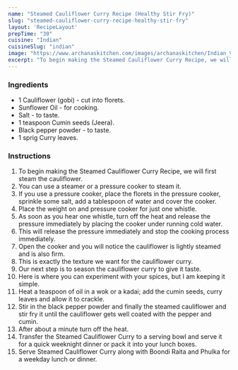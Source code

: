 ---
name: "Steamed Cauliflower Curry Recipe (Healthy Stir Fry)"
slug: "steamed-cauliflower-curry-recipe-healthy-stir-fry"
layout: 'RecipeLayout'
prepTime: "30"
cuisine: "Indian"
cuisineSlug: "indian"
image: "https://www.archanaskitchen.com/images/archanaskitchen/Indian_Vegetables_Dry/Steamed_Caucliflower_Curry_Poriyal_South_indian_Recipe-2.jpg"
excerpt: "To begin making the Steamed Cauliflower Curry Recipe, we will first steam the cauliflower"
---

### Ingredients

- 1 Cauliflower (gobi) - cut into florets.
- Sunflower Oil - for cooking.
- Salt - to taste.
- 1 teaspoon Cumin seeds (Jeera).
- Black pepper powder - to taste.
- 1 sprig Curry leaves.

### Instructions

1. To begin making the Steamed Cauliflower Curry Recipe, we will first steam the cauliflower.
1. You can use a steamer or a pressure cooker to steam it.
1. If you use a pressure cooker, place the florets in the pressure cooker, sprinkle some salt, add a tablespoon of water and cover the cooker.
1. Place the weight on and pressure cooker for just one whistle.
1. As soon as you hear one whistle, turn off the heat and release the pressure immediately by placing the cooker under running cold water.
1. This will release the pressure immediately and stop the cooking process immediately.
1. Open the cooker and you will notice the cauliflower is lightly steamed and is also firm.
1. This is exactly the texture we want for the cauliflower curry.
1. Our next step is to season the cauliflower curry to give it taste.
1. Here is where you can experiment with your spices, but I am keeping it simple.
1. Heat a teaspoon of oil in a wok or a kadai; add the cumin seeds, curry leaves and allow it to crackle.
1. Stir in the black pepper powder and finally the steamed cauliflower and stir fry it until the cauliflower gets well coated with the pepper and cumin.
1. After about a minute turn off the heat.
1. Transfer the Steamed Cauliflower Curry to a serving bowl and serve it for a quick weeknight dinner or pack it into your lunch boxes.
1. Serve Steamed Cauliflower Curry along with Boondi Raita and Phulka for a weekday lunch or dinner.
